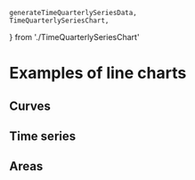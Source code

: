     generateTimeQuarterlySeriesData,
    TimeQuarterlySeriesChart,
} from './TimeQuarterlySeriesChart'

<Meta title="Gallery/Line charts" />

# Examples of line charts

## Curves

<Canvas>
    <Story name="two lines">
        <Controller generator={generateRandomWalksData} chart={RandomWalksChart} />
    </Story>
</Canvas>

<Canvas>
    <Story name="many lines">
        <Controller generator={generateManyRandomWalksData} chart={ManyRandomWalksChart} />
    </Story>
</Canvas>

<Canvas>
    <Story name="survival">
        <Controller
            generator={generateSurvivalData}
            chart={SurvivalChart}
            steps={['control', 'treated']}
        />
    </Story>
</Canvas>

## Time series

<Canvas>
    <Story name="time series">
        <Controller generator={generateTimeSeriesData} chart={TimeSeriesChart} />
    </Story>
</Canvas>

<Canvas>
    <Story name="custom tick marks">
        <Controller generator={generateTimeQuarterlySeriesData} chart={TimeQuarterlySeriesChart} />
    </Story>
</Canvas>

<Canvas>
    <Story name="forecast">
        <Controller generator={generateForecastData} chart={ForecastChart} />
    </Story>
</Canvas>

## Areas

<Canvas>
    <Story name="area gradient">
        <Controller generator={generateRandomWalkData} chart={RandomWalkAreaChart} />
    </Story>
</Canvas>

<Canvas>
    <Story name="line overlays">
        <Controller generator={generateOverlayData} chart={LineOverlayChart} />
    </Story>
</Canvas>
